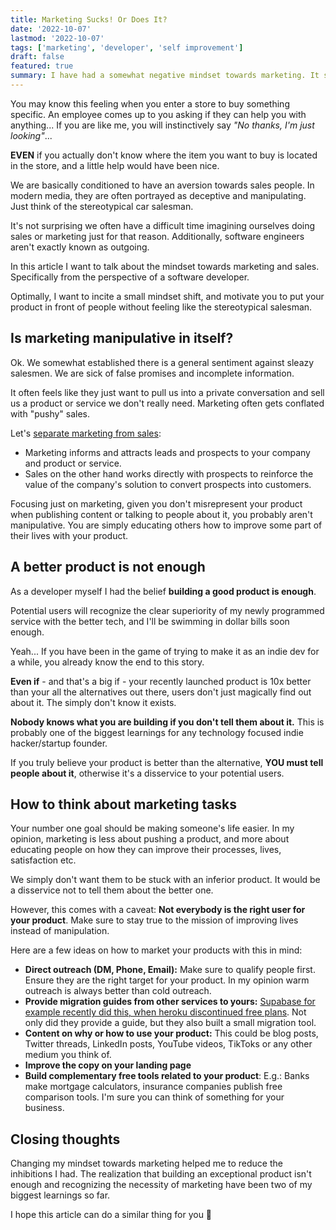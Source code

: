 ```yaml
---
title: Marketing Sucks! Or Does It?
date: '2022-10-07'
lastmod: '2022-10-07'
tags: ['marketing', 'developer', 'self improvement']
draft: false
featured: true
summary: I have had a somewhat negative mindset towards marketing. It seemed like only sleazy sales people are the ones doing it. This is how I changed my mindset.
---
```


You may know this feeling when you enter a store to buy something specific. An employee comes up to you asking if they
can help you with anything... If you are like me, you will instinctively say _"No thanks, I'm just looking"_...

**EVEN** if you actually don't know where the item you want to buy is located in the store, and a little help would have
been nice.

We are basically conditioned to have an aversion towards sales people. In modern media, they are often portrayed as
deceptive and manipulating. Just think of the stereotypical car salesman.

It's not surprising we often have a difficult time imagining ourselves doing sales or marketing just for that reason.
Additionally, software engineers aren't exactly known as outgoing.

In this article I want to talk about the mindset towards marketing and sales. Specifically from the perspective of a
software developer.

Optimally, I want to incite a small mindset shift, and motivate you to put your product in front of people without
feeling like the stereotypical salesman.

## Is marketing manipulative in itself?

Ok. We somewhat established there is a general sentiment against sleazy salesmen. We are sick of false promises and
incomplete information.

It often feels like they just want to pull us into a private conversation and sell us a product or service we don't
really need. Marketing often gets conflated with "pushy" sales.

Let's [separate marketing from sales](https://blog.hubspot.com/sales/sales-and-marketing):

- Marketing informs and attracts leads and prospects to your company and product or service.
- Sales on the other hand works directly with prospects to reinforce the value of the company's solution to convert
prospects into customers.

Focusing just on marketing, given you don't misrepresent your product when publishing content or talking to people
about it, you probably aren't manipulative. You are simply educating others how to improve some part of their lives with
your product.

## A better product is not enough

As a developer myself I had the belief **building a good product is enough**.

Potential users will recognize the clear superiority of my newly programmed service with the better tech, and I'll be
swimming in dollar bills soon enough.

Yeah... If you have been in the game of trying to make it as an indie dev for a while, you already know the end to this
story.

**Even if** - and that's a big if - your recently launched product is 10x better than your all the alternatives out
there, users don't just magically find out about it. The simply don't know it exists.

**Nobody knows what you are building if you don't tell them about it.** This is probably one of the biggest learnings
for any technology focused indie hacker/startup founder.

If you truly believe your product is better than the alternative, **YOU must tell people about it**, otherwise it's a
disservice to your potential users.

## How to think about marketing tasks

Your number one goal should be making someone's life easier. In my opinion, marketing is less about pushing a product,
and more about educating people on how they can improve their processes, lives, satisfaction etc.

We simply don't want them to be stuck with an inferior product. It would be a disservice not to tell them about the
better one.

However, this comes with a caveat: **Not everybody is the right user for your product**. Make sure to stay true to the
mission of improving lives instead of manipulation.

Here are a few ideas on how to market your products with this in mind:
- **Direct outreach (DM, Phone, Email):** Make sure to qualify people first. Ensure they are the right target for your
product. In my opinion warm outreach is always better than cold outreach.
- **Provide migration guides from other services to yours:** [Supabase for example recently did this, when heroku discontinued free plans](https://supabase.com/docs/guides/migrations/heroku).
Not only did they provide a guide, but they also built a small migration tool.
- **Content on why or how to use your product:** This could be blog posts, Twitter threads, LinkedIn posts, YouTube
videos, TikToks or any other medium you think of.
- **Improve the copy on your landing page**
- **Build complementary free tools related to your product**: E.g.: Banks make mortgage calculators, insurance companies
publish free comparison tools. I'm sure you can think of something for your business.

## Closing thoughts

Changing my mindset towards marketing helped me to reduce the inhibitions I had. The realization that building an
exceptional product isn't enough and recognizing the necessity of marketing have been two of my biggest learnings
so far.

I hope this article can do a similar thing for you 🙂
